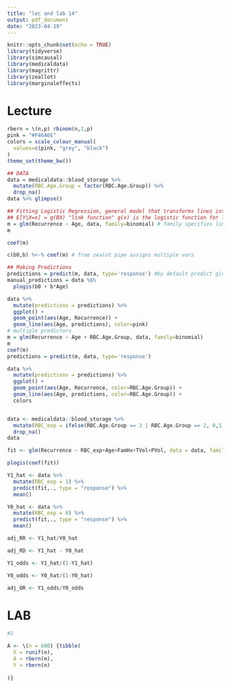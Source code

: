 ```yaml
---
title: "lec and lab 14"
output: pdf_document
date: "2023-04-19"
---
```


```r
knitr::opts_chunk$set(echo = TRUE)
library(tidyverse)
library(simcausal)
library(medicaldata)
library(magrittr)
library(zeallot)
library(marginaleffects)
```

# Lecture
```r
rbern = \(n,p) rbinom(n,1,p)
pink = "#F46A6E"
colors = scale_colour_manual(
  values=c(pink, "grey", "black")
) 
theme_set(theme_bw())

## DATA
data = medicaldata::blood_storage %>%
  mutate(RBC.Age.Group = factor(RBC.Age.Group)) %>%
  drop_na()
data %>% glimpse()

## Fitting Logistic Regression, general model that transforms lines into other things (glm) 
## E[Y|X=x] = g(BX) "link function" g(x) is the logistic function for logistic regression
m = glm(Recurrence ~ Age, data, family=binomial) # family specifies link function in this case binomial is logistic function.
m

coef(m)

c(b0,b) %<-% coef(m) # from zealot pipe assigns multiple vars

## Making Predictions
predictions = predict(m, data, type='response') #by default predict gives you untransformed/unlinked coeffecients, need type = "response" arguement to include logistic wrapper to get predicted probabilites.
manual_predictions = data %$% 
  plogis(b0 + b*Age)

data %>%
  mutate(predictions = predictions) %>%
  ggplot() + 
  geom_point(aes(Age, Recurrence)) +
  geom_line(aes(Age, predictions), color=pink)
# multiple predictors
m = glm(Recurrence ~ Age + RBC.Age.Group, data, family=binomial)
m
coef(m)
predictions = predict(m, data, type='response')

data %>%
  mutate(predictions = predictions) %>%
  ggplot() + 
  geom_point(aes(Age, Recurrence, color=RBC.Age.Group)) +
  geom_line(aes(Age, predictions, color=RBC.Age.Group)) + 
  colors



```

```r
data <- medicaldata::blood_storage %>% 
  mutate(RBC_exp = ifelse(RBC.Age.Group == 3 | RBC.Age.Group == 2, 0,1)) %>% 
  drop_na()
data

fit <- glm(Recurrence ~ RBC_exp+Age+FamHx+TVol+PVol, data = data, family = binomial  )

plogis(coef(fit))

Y1_hat <- data %>% 
  mutate(RBC_exp = 1) %>% 
  predict(fit,., type = "response") %>% 
  mean()

Y0_hat <- data %>% 
  mutate(RBC_exp = 0) %>% 
  predict(fit,., type = "response") %>% 
  mean()

adj_RR <- Y1_hat/Y0_hat

adj_RD <- Y1_hat - Y0_hat

Y1_odds <- Y1_hat/(1-Y1_hat)

Y0_odds <- Y0_hat/(1-Y0_hat)

adj_OR <- Y1_odds/Y0_odds
```
# LAB

```r
#1

A <- \(n = 600) {tibble(
  X = runif(n),
  A = rbern(n),
  Y = rbern(n)
  
)}

```



